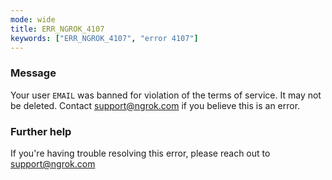 ```yaml
---
mode: wide
title: ERR_NGROK_4107
keywords: ["ERR_NGROK_4107", "error 4107"]
---
```



### Message

Your user `EMAIL` was banned for violation of the terms of service. It may not be deleted. Contact support@ngrok.com if you believe this is an error.

<ErrorDetails />

### Further help

If you're having trouble resolving this error, please reach out to [support@ngrok.com](mailto:support@ngrok.com?subject=Help%20with%20ERR_NGROK_4107)
